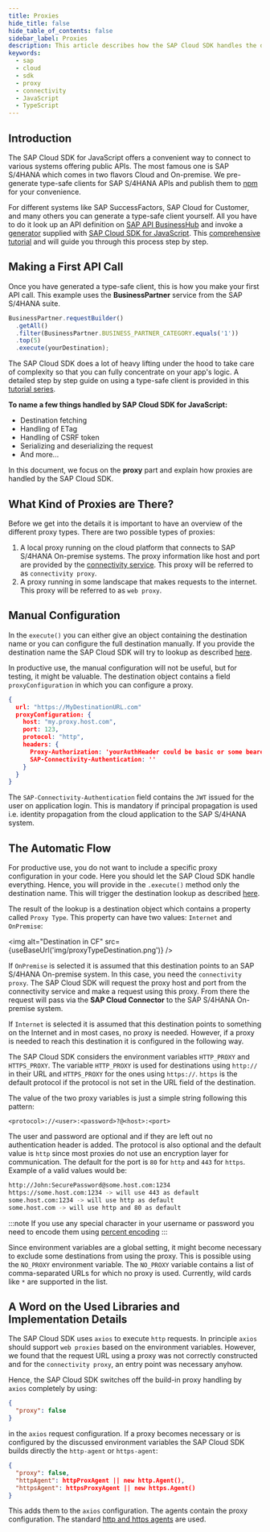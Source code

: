 ```yaml
---
title: Proxies
hide_title: false
hide_table_of_contents: false
sidebar_label: Proxies
description: This article describes how the SAP Cloud SDK handles the different proxy options and how they are configured.
keywords:
  - sap
  - cloud
  - sdk
  - proxy
  - connectivity
  - JavaScript
  - TypeScript
---
```



## Introduction

The SAP Cloud SDK for JavaScript offers a convenient way to connect to various systems offering public APIs.
The most famous one is SAP S/4HANA which comes in two flavors Cloud and On-premise.
We pre-generate type-safe clients for SAP S/4HANA APIs and publish them to [npm](https://www.npmjs.com/search?q=%40sap%2Fcloud-sdk-vdm-*) for your convenience.

For different systems like SAP SuccessFactors, SAP Cloud for Customer, and many others you can generate a type-safe client yourself.
All you have to do it look up an API definition on [SAP API BusinessHub](https://api.sap.com/) and invoke a [generator](../odata/generate-typed-odata-v2-and-v4-client-for-javascript-and-typescript) supplied with [SAP Cloud SDK for JavaScript](https://github.com/SAP/cloud-sdk-js).
This [comprehensive tutorial](https://developers.sap.com/tutorials/cloudsdk-js-generator.html) and will guide you through this process step by step.

## Making a First API Call

Once you have generated a type-safe client, this is how you make your first API call.
This example uses the **BusinessPartner** service from the SAP S/4HANA suite.

```js
BusinessPartner.requestBuilder()
  .getAll()
  .filter(BusinessPartner.BUSINESS_PARTNER_CATEGORY.equals('1'))
  .top(5)
  .execute(yourDestination);
```

The SAP Cloud SDK does a lot of heavy lifting under the hood to take care of complexity so that you can fully concentrate on your app's logic.
A detailed step by step guide on using a type-safe client is provided in this [tutorial series](https://developers.sap.com/group.s4sdk-js-cloud-foundry.html).

**To name a few things handled by SAP Cloud SDK for JavaScript:**

- Destination fetching
- Handling of ETag
- Handling of CSRF token
- Serializing and deserializing the request
- And more...

In this document, we focus on the **proxy** part and explain how proxies are handled by the SAP Cloud SDK.

## What Kind of Proxies are There?

Before we get into the details it is important to have an overview of the different proxy types.
There are two possible types of proxies:

1. A local proxy running on the cloud platform that connects to SAP S/4HANA On-premise systems.
   The proxy information like host and port are provided by the [connectivity service](https://help.sap.com/viewer/cca91383641e40ffbe03bdc78f00f681/Cloud/en-US/daca64dacc6148fcb5c70ed86082ef91.html#loiodaca64dacc6148fcb5c70ed86082ef91__services).
   This proxy will be referred to as `connectivity proxy`.
2. A proxy running in some landscape that makes requests to the internet.
   This proxy will be referred to as `web proxy`.

## Manual Configuration

In the `execute()` you can either give an object containing the destination name or you can configure the full destination manually.
If you provide the destination name the SAP Cloud SDK will try to lookup as described [here](destination.mdx).

In productive use, the manual configuration will not be useful, but for testing, it might be valuable.
The destination object contains a field `proxyConfiguration` in which you can configure a proxy.

```json
{
  url: "https://MyDestinationURL.com"
  proxyConfiguration: {
    host: "my.proxy.host.com",
    port: 123,
    protocol: "http",
    headers: {
      Proxy-Authorization: 'yourAuthHeader could be basic or some bearer token',
      SAP-Connectivity-Authentication: ''
    }
  }
}
```

The `SAP-Connectivity-Authentication` field contains the `JWT` issued for the user on application login.
This is mandatory if principal propagation is used i.e. identity propagation from the cloud application to the SAP S/4HANA system.

## The Automatic Flow

For productive use, you do not want to include a specific proxy configuration in your code.
Here you should let the SAP Cloud SDK handle everything.
Hence, you will provide in the `.execute()` method only the destination name.
This will trigger the destination lookup as described [here](destination).

The result of the lookup is a destination object which contains a property called `Proxy Type`.
This property can have two values: `Internet` and `OnPremise`:

<img alt="Destination in CF" src={useBaseUrl('img/proxyTypeDestination.png')} />

If `OnPremise` is selected it is assumed that this destination points to an SAP S/4HANA On-premise system.
In this case, you need the `connectivity proxy`.
The SAP Cloud SDK will request the proxy host and port from the connectivity service and make a request using this proxy.
From there the request will pass via the **SAP Cloud Connector** to the SAP S/4HANA On-premise system.

If `Internet` is selected it is assumed that this destination points to something on the Internet and in most cases, no proxy is needed.
However, if a proxy is needed to reach this destination it is configured in the following way.

The SAP Cloud SDK considers the environment variables `HTTP_PROXY` and `HTTPS_PROXY`.
The variable `HTTP_PROXY` is used for destinations using `http://` in their URL and `HTTPS_PROXY` for the ones using `https://`.
`https` is the default protocol if the protocol is not set in the URL field of the destination.

The value of the two proxy variables is just a simple string following this pattern:

```
<protocol>://<user>:<password>?@<host>:<port>
```

The user and password are optional and if they are left out no authentication header is added.
The protocol is also optional and the default value is `http` since most proxies do not use an encryption layer for communication.
The default for the port is `80` for `http` and `443` for `https`. Example of a valid values would be:

```bash script
http://John:SecurePassword@some.host.com:1234
https://some.host.com:1234 -> will use 443 as default
some.host.com:1234 -> will use http as default
some.host.com -> will use http and 80 as default
```

:::note
If you use any special character in your username or password you need to encode them using [percent encoding](https://en.wikipedia.org/wiki/Percent-encoding)
:::

Since environment variables are a global setting, it might become necessary to exclude some destinations from using the proxy.
This is possible using the `NO_PROXY` environment variable.
The `NO_PROXY` variable contains a list of comma-separated URLs for which no proxy is used.
Currently, wild cards like `*` are supported in the list.

## A Word on the Used Libraries and Implementation Details

The SAP Cloud SDK uses `axios` to execute `http` requests.
In principle `axios` should support `web proxies` based on the environment variables.
However, we found that the request URL using a proxy was not correctly constructed and for the `connectivity proxy`, an entry point was necessary anyhow.

Hence, the SAP Cloud SDK switches off the build-in proxy handling by `axios` completely by using:

```json
{
  "proxy": false
}
```

in the `axios` request configuration.
If a proxy becomes necessary or is configured by the discussed environment variables the SAP Cloud SDK builds directly the `http-agent` or `https-agent`:

```json
{
  "proxy": false,
  "httpAgent": httpProxAgent || new http.Agent(),
  "httpsAgent": httpsProxyAgent || new https.Agent()
}
```

This adds them to the `axios` configuration.
The agents contain the proxy configuration.
The standard [http and https agents](https://www.npmjs.com/package/http-proxy-agent) are used.
